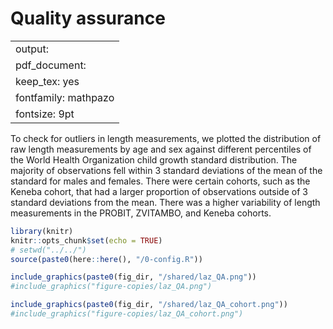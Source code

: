 # Quality assurance {#QA}

---
output:
  pdf_document:
    keep_tex: yes
fontfamily: mathpazo
fontsize: 9pt
---

\raggedright

To check for outliers in length measurements, we plotted the distribution of raw length measurements by age and sex against different percentiles of the World Health Organization child growth standard distribution. The majority of observations fell within 3 standard deviations of the mean of the standard for males and females. There were certain cohorts, such as the Keneba cohort, that had a larger proportion of observations outside of 3 standard deviations from the mean. There was a higher variability of length measurements in the PROBIT, ZVITAMBO, and Keneba cohorts.  

```r
library(knitr)
knitr::opts_chunk$set(echo = TRUE)
# setwd("../../")
source(paste0(here::here(), "/0-config.R"))
```

```r
include_graphics(paste0(fig_dir, "/shared/laz_QA.png"))
#include_graphics("figure-copies/laz_QA.png")
```


```r
include_graphics(paste0(fig_dir, "/shared/laz_QA_cohort.png"))
#include_graphics("figure-copies/laz_QA_cohort.png")
```

